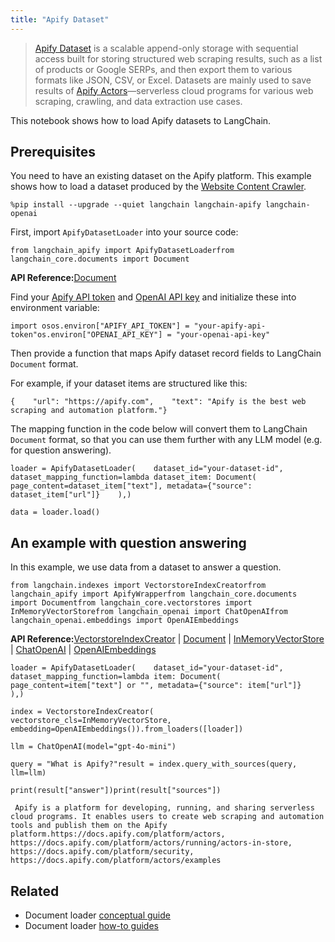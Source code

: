 ```yaml
---
title: "Apify Dataset"
---
```


> [Apify Dataset](https://docs.apify.com/platform/storage/dataset) is a scalable append-only storage with sequential access built for storing structured web scraping results, such as a list of products or Google SERPs, and then export them to various formats like JSON, CSV, or Excel. Datasets are mainly used to save results of [Apify Actors](https://apify.com/store)—serverless cloud programs for various web scraping, crawling, and data extraction use cases.

This notebook shows how to load Apify datasets to LangChain.

## Prerequisites

You need to have an existing dataset on the Apify platform. This example shows how to load a dataset produced by the [Website Content Crawler](https://apify.com/apify/website-content-crawler).

```
%pip install --upgrade --quiet langchain langchain-apify langchain-openai
```

First, import `ApifyDatasetLoader` into your source code:

```
from langchain_apify import ApifyDatasetLoaderfrom langchain_core.documents import Document
```

**API Reference:**[Document](https://python.langchain.com/api_reference/core/documents/langchain_core.documents.base.Document.html)

Find your [Apify API token](https://console.apify.com/account/integrations) and [OpenAI API key](https://platform.openai.com/account/api-keys) and initialize these into environment variable:

```
import osos.environ["APIFY_API_TOKEN"] = "your-apify-api-token"os.environ["OPENAI_API_KEY"] = "your-openai-api-key"
```

Then provide a function that maps Apify dataset record fields to LangChain `Document` format.

For example, if your dataset items are structured like this:

```
{    "url": "https://apify.com",    "text": "Apify is the best web scraping and automation platform."}
```

The mapping function in the code below will convert them to LangChain `Document` format, so that you can use them further with any LLM model (e.g. for question answering).

```
loader = ApifyDatasetLoader(    dataset_id="your-dataset-id",    dataset_mapping_function=lambda dataset_item: Document(        page_content=dataset_item["text"], metadata={"source": dataset_item["url"]}    ),)
```

```
data = loader.load()
```

## An example with question answering

In this example, we use data from a dataset to answer a question.

```
from langchain.indexes import VectorstoreIndexCreatorfrom langchain_apify import ApifyWrapperfrom langchain_core.documents import Documentfrom langchain_core.vectorstores import InMemoryVectorStorefrom langchain_openai import ChatOpenAIfrom langchain_openai.embeddings import OpenAIEmbeddings
```

**API Reference:**[VectorstoreIndexCreator](https://python.langchain.com/api_reference/langchain/indexes/langchain.indexes.vectorstore.VectorstoreIndexCreator.html) | [Document](https://python.langchain.com/api_reference/core/documents/langchain_core.documents.base.Document.html) | [InMemoryVectorStore](https://python.langchain.com/api_reference/core/vectorstores/langchain_core.vectorstores.in_memory.InMemoryVectorStore.html) | [ChatOpenAI](https://python.langchain.com/api_reference/openai/chat_models/langchain_openai.chat_models.base.ChatOpenAI.html) | [OpenAIEmbeddings](https://python.langchain.com/api_reference/openai/embeddings/langchain_openai.embeddings.base.OpenAIEmbeddings.html)

```
loader = ApifyDatasetLoader(    dataset_id="your-dataset-id",    dataset_mapping_function=lambda item: Document(        page_content=item["text"] or "", metadata={"source": item["url"]}    ),)
```

```
index = VectorstoreIndexCreator(    vectorstore_cls=InMemoryVectorStore, embedding=OpenAIEmbeddings()).from_loaders([loader])
```

```
llm = ChatOpenAI(model="gpt-4o-mini")
```

```
query = "What is Apify?"result = index.query_with_sources(query, llm=llm)
```

```
print(result["answer"])print(result["sources"])
```

```
 Apify is a platform for developing, running, and sharing serverless cloud programs. It enables users to create web scraping and automation tools and publish them on the Apify platform.https://docs.apify.com/platform/actors, https://docs.apify.com/platform/actors/running/actors-in-store, https://docs.apify.com/platform/security, https://docs.apify.com/platform/actors/examples
```

## Related

* Document loader [conceptual guide](/oss/concepts/document_loaders)
* Document loader [how-to guides](/oss/how_to/#document-loaders)
